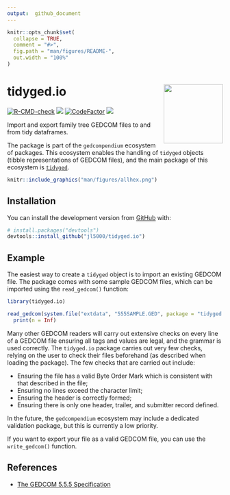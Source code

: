 ```yaml
---
output:  github_document
---
```


<!-- README.md is generated from README.Rmd. Please edit that file -->

```r
knitr::opts_chunk$set(
  collapse = TRUE,
  comment = "#>",
  fig.path = "man/figures/README-",
  out.width = "100%"
)
```

# tidyged.io <img src='man/figures/logo.png' align="right" height="138" />

<!-- badges: start -->
[![R-CMD-check](https://github.com/jl5000/tidyged.io/workflows/R-CMD-check/badge.svg)](https://github.com/jl5000/tidyged.io/actions)
[![](https://codecov.io/gh/jl5000/tidyged.io/branch/main/graph/badge.svg)](https://codecov.io/gh/jl5000/tidyged.io)
[![CodeFactor](https://www.codefactor.io/repository/github/jl5000/tidyged.io/badge)](https://www.codefactor.io/repository/github/jl5000/tidyged.io)
[![](https://img.shields.io/badge/lifecycle-maturing-blue.svg)](https://www.tidyverse.org/lifecycle/#maturing)
<!-- badges: end -->

Import and export family tree GEDCOM files to and from tidy dataframes. 

The package is part of the `gedcompendium` ecosystem of packages. This ecosystem enables the handling of `tidyged` objects (tibble representations of GEDCOM files), and the main package of this ecosystem is [`tidyged`](https://jl5000.github.io/tidyged/).


```r
knitr::include_graphics("man/figures/allhex.png")
```

## Installation

You can install the development version from [GitHub](https://github.com/) with:

``` r
# install.packages("devtools")
devtools::install_github("jl5000/tidyged.io")
```

## Example

The easiest way to create a `tidyged` object is to import an existing GEDCOM file. The package comes with some sample GEDCOM files, which can be imported using the `read_gedcom()` function:

```r
library(tidyged.io)

read_gedcom(system.file("extdata", "555SAMPLE.GED", package = "tidyged.io")) %>% 
  print(n = Inf)
```


Many other GEDCOM readers will carry out extensive checks on every line of a GEDCOM file ensuring all tags and values are legal, and the grammar is used correctly. The `tidyged.io` package carries out very few checks, relying on the user to check their files beforehand (as described when loading the package). The few checks that are carried out include:

* Ensuring the file has a valid Byte Order Mark which is consistent with that described in the file;
* Ensuring no lines exceed the character limit;
* Ensuring the header is correctly formed;
* Ensuring there is only one header, trailer, and submitter record defined.

In the future, the `gedcompendium` ecosystem may include a dedicated validation package, but this is currently a low priority.

If you want to export your file as a valid GEDCOM file, you can use the `write_gedcom()` function.

## References

* [The GEDCOM 5.5.5 Specification](https://www.gedcom.org/gedcom.html)
